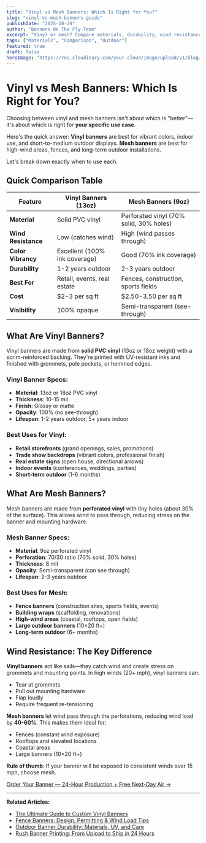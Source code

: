 ```yaml
---
title: "Vinyl vs Mesh Banners: Which Is Right for You?"
slug: "vinyl-vs-mesh-banners-guide"
publishDate: "2025-10-20"
author: "Banners On The Fly Team"
excerpt: "Vinyl or mesh? Compare materials, durability, wind resistance, and cost to choose the right banner for your outdoor or indoor project."
tags: ["Materials", "Comparison", "Outdoor"]
featured: true
draft: false
heroImage: "https://res.cloudinary.com/your-cloud/image/upload/v1/blog/vinyl-vs-mesh-banners-comparison.jpg"
---
```


# Vinyl vs Mesh Banners: Which Is Right for You?

Choosing between vinyl and mesh banners isn't about which is "better"—it's about which is right for **your specific use case**.

Here's the quick answer: **Vinyl banners** are best for vibrant colors, indoor use, and short-to-medium outdoor displays. **Mesh banners** are best for high-wind areas, fences, and long-term outdoor installations.

Let's break down exactly when to use each.

## Quick Comparison Table

| Feature | Vinyl Banners (13oz) | Mesh Banners (9oz) |
|---------|---------------------|-------------------|
| **Material** | Solid PVC vinyl | Perforated vinyl (70% solid, 30% holes) |
| **Wind Resistance** | Low (catches wind) | High (wind passes through) |
| **Color Vibrancy** | Excellent (100% ink coverage) | Good (70% ink coverage) |
| **Durability** | 1-2 years outdoor | 2-3 years outdoor |
| **Best For** | Retail, events, real estate | Fences, construction, sports fields |
| **Cost** | $2-3 per sq ft | $2.50-3.50 per sq ft |
| **Visibility** | 100% opaque | Semi-transparent (see-through) |

## What Are Vinyl Banners?

Vinyl banners are made from **solid PVC vinyl** (13oz or 18oz weight) with a scrim-reinforced backing. They're printed with UV-resistant inks and finished with grommets, pole pockets, or hemmed edges.

### Vinyl Banner Specs:
- **Material**: 13oz or 18oz PVC vinyl
- **Thickness**: 10-15 mil
- **Finish**: Glossy or matte
- **Opacity**: 100% (no see-through)
- **Lifespan**: 1-2 years outdoor, 5+ years indoor

### Best Uses for Vinyl:
- **Retail storefronts** (grand openings, sales, promotions)
- **Trade show backdrops** (vibrant colors, professional finish)
- **Real estate signs** (open house, directional arrows)
- **Indoor events** (conferences, weddings, parties)
- **Short-term outdoor** (1-6 months)

## What Are Mesh Banners?

Mesh banners are made from **perforated vinyl** with tiny holes (about 30% of the surface). This allows wind to pass through, reducing stress on the banner and mounting hardware.

### Mesh Banner Specs:
- **Material**: 9oz perforated vinyl
- **Perforation**: 70/30 ratio (70% solid, 30% holes)
- **Thickness**: 8 mil
- **Opacity**: Semi-transparent (can see through)
- **Lifespan**: 2-3 years outdoor

### Best Uses for Mesh:
- **Fence banners** (construction sites, sports fields, events)
- **Building wraps** (scaffolding, renovations)
- **High-wind areas** (coastal, rooftops, open fields)
- **Large outdoor banners** (10×20 ft+)
- **Long-term outdoor** (6+ months)

## Wind Resistance: The Key Difference

**Vinyl banners** act like sails—they catch wind and create stress on grommets and mounting points. In high winds (20+ mph), vinyl banners can:
- Tear at grommets
- Pull out mounting hardware
- Flap loudly
- Require frequent re-tensioning

**Mesh banners** let wind pass through the perforations, reducing wind load by **40-60%**. This makes them ideal for:
- Fences (constant wind exposure)
- Rooftops and elevated locations
- Coastal areas
- Large banners (10×20 ft+)

**Rule of thumb**: If your banner will be exposed to consistent winds over 15 mph, choose mesh.

[Order Your Banner — 24-Hour Production + Free Next-Day Air →](/design)

---

**Related Articles:**
- [The Ultimate Guide to Custom Vinyl Banners](/blog/custom-vinyl-banners-ultimate-guide)
- [Fence Banners: Design, Permitting & Wind Load Tips](/blog/fence-banners-design-permitting-guide)
- [Outdoor Banner Durability: Materials, UV, and Care](/blog/outdoor-banner-durability-guide)
- [Rush Banner Printing: From Upload to Ship in 24 Hours](/blog/24-hour-rush-banner-printing)
